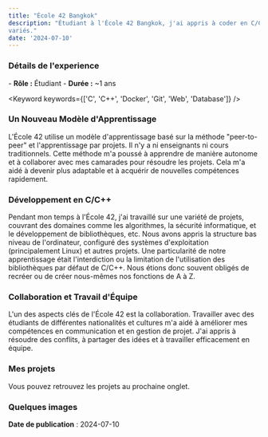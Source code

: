 ```yaml
---
title: "École 42 Bangkok"
description: "Étudiant à l'École 42 Bangkok, j'ai appris à coder en C/C++ et à travailler en équipe sur des projets
variés."
date: '2024-07-10'
---
```


### Détails de l'experience

<Detail>- **Rôle :** Étudiant - **Durée :** ~1 ans</Detail>

<Keyword keywords={['C', 'C++', 'Docker', 'Git', 'Web', 'Database']} />

### Un Nouveau Modèle d'Apprentissage

L'École 42 utilise un modèle d'apprentissage basé sur la méthode "peer-to-peer" et l'apprentissage par projets. Il n'y a
ni enseignants ni cours traditionnels. Cette méthode m'a poussé à apprendre de manière autonome et à collaborer avec mes
camarades pour résoudre les projets. Cela m'a aidé à devenir plus adaptable et à acquérir de nouvelles compétences
rapidement.

### Développement en C/C++

Pendant mon temps à l'École 42, j'ai travaillé sur une variété de projets, couvrant des domaines comme les algorithmes,
la sécurité informatique, et le développement de bibliothèques, etc. Nous avons appris la structure bas niveau de
l'ordinateur, configuré des systèmes d'exploitation (principalement Linux) et autres projets. Une particularité de notre
apprentissage était l'interdiction ou la limitation de l'utilisation des bibliothèques par défaut de C/C++. Nous étions
donc souvent obligés de recréer ou de créer nous-mêmes nos fonctions de A à Z.

### Collaboration et Travail d'Équipe

L'un des aspects clés de l'École 42 est la collaboration. Travailler avec des étudiants de différentes nationalités et
cultures m'a aidé à améliorer mes compétences en communication et en gestion de projet. J'ai appris à résoudre des
conflits, à partager des idées et à travailler efficacement en équipe.

### Mes projets

<Detail>Vous pouvez retrouvez les projets au prochaine onglet.</Detail>

<SchoolProjects />

### Quelques images

<SchoolImageSwiper />

**Date de publication** : 2024-07-10
